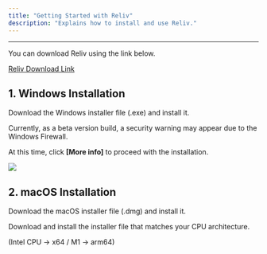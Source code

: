 ```yaml
---
title: "Getting Started with Reliv"
description: "Explains how to install and use Reliv."
---
```


---

You can download Reliv using the link below.

[Reliv Download Link](https://reliv.ai/download)

## 1. Windows Installation

Download the Windows installer file (.exe) and install it.

Currently, as a beta version build, a security warning may appear due to the Windows Firewall.

At this time, click **\[More info\]** to proceed with the installation.

<img className="block" src="/assets/getting-started/windows-install.png" />

## 2. macOS Installation

Download the macOS installer file (.dmg) and install it.

Download and install the installer file that matches your CPU architecture.

(Intel CPU -> x64 / M1 -> arm64)
